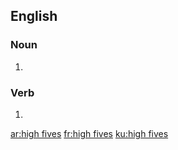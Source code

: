 ==English==

===Noun===
{{head|en|plural|head=[[high]] [[five]]s}}

# {{plural of|high five|lang=en}}

===Verb===
{{head|en|head=[[high]] [[five]]s}}

# {{en-third-person singular of|high five}}

[[ar:high fives]]
[[fr:high fives]]
[[ku:high fives]]